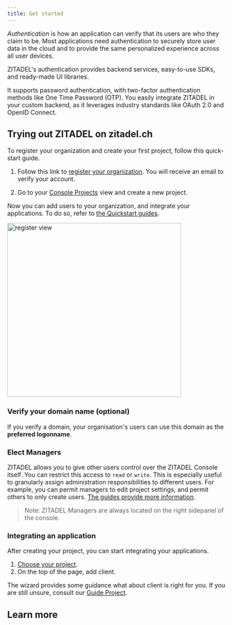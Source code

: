```yaml
---
title: Get started
---
```



*Authentication* is how an application can verify that its users are who they claim to be.
Most applications need authentication to securely store user data in the cloud and to provide the same personalized experience across all user devices.

ZITADEL's authentication provides backend services, easy-to-use SDKs, and ready-made UI libraries.

It supports password authentication,
with two-factor authentication methods like One Time Password (OTP).
You easily integrate ZITADEL in your custom backend,
as it leverages industry standards like OAuth 2.0 and OpenID Connect.


## Trying out ZITADEL on zitadel.ch

To register your organization and create your first project, follow this quick-start guide.

<Column>
<div>

1. Follow this link to [register your organization](https://accounts.zitadel.ch/register/org).
You will receive an email to verify your account.

2. Go to your [Console Projects](https://console.zitadel.ch/projects) view and create a new project.

Now you can add users to your organization, and integrate your applications.
To do so, refer to [the Quickstart guides](../../quickstarts/introduction).

</div>
<img width="400px" src="/img/accounts_org_register_light.png" alt="register view"/>
</Column>

### Verify your domain name (optional)

If you verify a domain, your organisation's users can use this domain as the **preferred logonname**.

### Elect Managers

ZITADEL allows you to give other users control over the ZITADEL Console itself.
You can restrict this access to `read` or `write`.
This is especially useful to granularly assign administration responsibilities to different users.
For example, you can permit managers to edit project settings, and permit others to only create users.
[The guides provide more information](../overview).

> Note: ZITADEL Managers are always located on the right sidepanel of the console.

### Integrating an application

After creating your project, you can start integrating your applications.

1. [Choose your project](https://console.zitadel.ch/projects).
1. On the top of the page, add client.

The wizard provides some guidance what about client is right for you.
If you are still unsure, consult our [Guide Project](projects).

## Learn more
